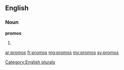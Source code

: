 ==English==

===Noun===
'''promos'''

# {{plural of|[[promo]]}}

[[Category:English plurals]]

[[ar:promos]]
[[fr:promos]]
[[mg:promos]]
[[my:promos]]
[[sv:promos]]